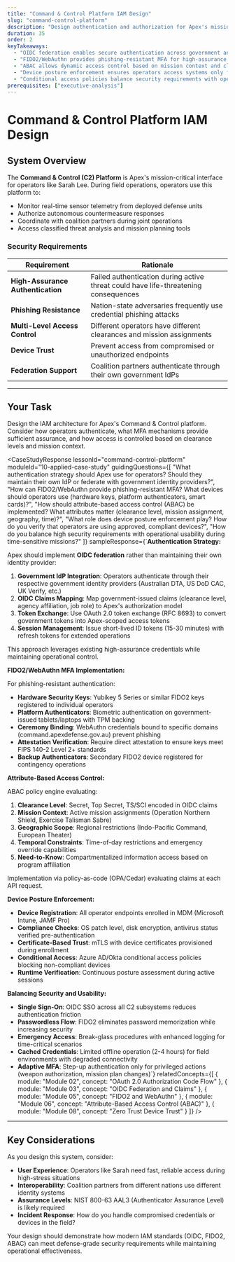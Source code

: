 ```yaml
---
title: "Command & Control Platform IAM Design"
slug: "command-control-platform"
description: "Design authentication and authorization for Apex's mission-critical Command & Control platform"
duration: 35
order: 2
keyTakeaways:
  - "OIDC federation enables secure authentication across government and partner IdPs"
  - "FIDO2/WebAuthn provides phishing-resistant MFA for high-assurance environments"
  - "ABAC allows dynamic access control based on mission context and clearance levels"
  - "Device posture enforcement ensures operators access systems only from secure endpoints"
  - "Conditional access policies balance security requirements with operational usability"
prerequisites: ["executive-analysis"]
---
```


# Command & Control Platform IAM Design

## System Overview

The **Command & Control (C2) Platform** is Apex's mission-critical interface for operators like Sarah Lee. During field operations, operators use this platform to:

- Monitor real-time sensor telemetry from deployed defense units
- Authorize autonomous countermeasure responses
- Coordinate with coalition partners during joint operations
- Access classified threat analysis and mission planning tools

### Security Requirements

| Requirement | Rationale |
|-------------|-----------|
| **High-Assurance Authentication** | Failed authentication during active threat could have life-threatening consequences |
| **Phishing Resistance** | Nation-state adversaries frequently use credential phishing attacks |
| **Multi-Level Access Control** | Different operators have different clearances and mission assignments |
| **Device Trust** | Prevent access from compromised or unauthorized endpoints |
| **Federation Support** | Coalition partners authenticate through their own government IdPs |

---

## Your Task

Design the IAM architecture for Apex's Command & Control platform. Consider how operators authenticate, what MFA mechanisms provide sufficient assurance, and how access is controlled based on clearance levels and mission context.

<CaseStudyResponse
  lessonId="command-control-platform"
  moduleId="10-applied-case-study"
  guidingQuestions={[
    "What authentication strategy should Apex use for operators? Should they maintain their own IdP or federate with government identity providers?",
    "How can FIDO2/WebAuthn provide phishing-resistant MFA? What devices should operators use (hardware keys, platform authenticators, smart cards)?",
    "How should attribute-based access control (ABAC) be implemented? What attributes matter (clearance level, mission assignment, geography, time)?",
    "What role does device posture enforcement play? How do you verify that operators are using approved, compliant devices?",
    "How do you balance high security requirements with operational usability during time-sensitive missions?"
  ]}
  sampleResponse={`**Authentication Strategy:**

Apex should implement **OIDC federation** rather than maintaining their own identity provider:

1. **Government IdP Integration**: Operators authenticate through their respective government identity providers (Australian DTA, US DoD CAC, UK Verify, etc.)
2. **OIDC Claims Mapping**: Map government-issued claims (clearance level, agency affiliation, job role) to Apex's authorization model
3. **Token Exchange**: Use OAuth 2.0 token exchange (RFC 8693) to convert government tokens into Apex-scoped access tokens
4. **Session Management**: Issue short-lived ID tokens (15-30 minutes) with refresh tokens for extended operations

This approach leverages existing high-assurance credentials while maintaining operational control.

**FIDO2/WebAuthn MFA Implementation:**

For phishing-resistant authentication:

- **Hardware Security Keys**: Yubikey 5 Series or similar FIDO2 keys registered to individual operators
- **Platform Authenticators**: Biometric authentication on government-issued tablets/laptops with TPM backing
- **Ceremony Binding**: WebAuthn credentials bound to specific domains (command.apexdefense.gov.au) prevent phishing
- **Attestation Verification**: Require direct attestation to ensure keys meet FIPS 140-2 Level 2+ standards
- **Backup Authenticators**: Secondary FIDO2 device registered for contingency operations

**Attribute-Based Access Control:**

ABAC policy engine evaluating:

1. **Clearance Level**: Secret, Top Secret, TS/SCI encoded in OIDC claims
2. **Mission Context**: Active mission assignments (Operation Northern Shield, Exercise Talisman Sabre)
3. **Geographic Scope**: Regional restrictions (Indo-Pacific Command, European Theater)
4. **Temporal Constraints**: Time-of-day restrictions and emergency override capabilities
5. **Need-to-Know**: Compartmentalized information access based on program affiliation

Implementation via policy-as-code (OPA/Cedar) evaluating claims at each API request.

**Device Posture Enforcement:**

- **Device Registration**: All operator endpoints enrolled in MDM (Microsoft Intune, JAMF Pro)
- **Compliance Checks**: OS patch level, disk encryption, antivirus status verified pre-authentication
- **Certificate-Based Trust**: mTLS with device certificates provisioned during enrollment
- **Conditional Access**: Azure AD/Okta conditional access policies blocking non-compliant devices
- **Runtime Verification**: Continuous posture assessment during active sessions

**Balancing Security and Usability:**

- **Single Sign-On**: OIDC SSO across all C2 subsystems reduces authentication friction
- **Passwordless Flow**: FIDO2 eliminates password memorization while increasing security
- **Emergency Access**: Break-glass procedures with enhanced logging for time-critical scenarios
- **Cached Credentials**: Limited offline operation (2-4 hours) for field environments with degraded connectivity
- **Adaptive MFA**: Step-up authentication only for privileged actions (weapon authorization, mission plan changes)`}
  relatedConcepts={[
    { module: "Module 02", concept: "OAuth 2.0 Authorization Code Flow" },
    { module: "Module 03", concept: "OIDC Federation and Claims" },
    { module: "Module 05", concept: "FIDO2 and WebAuthn" },
    { module: "Module 06", concept: "Attribute-Based Access Control (ABAC)" },
    { module: "Module 08", concept: "Zero Trust Device Trust" }
  ]}
/>

---

## Key Considerations

As you design this system, consider:

- **User Experience**: Operators like Sarah need fast, reliable access during high-stress situations
- **Interoperability**: Coalition partners from different nations use different identity systems
- **Assurance Levels**: NIST 800-63 AAL3 (Authenticator Assurance Level) is likely required
- **Incident Response**: How do you handle compromised credentials or devices in the field?

Your design should demonstrate how modern IAM standards (OIDC, FIDO2, ABAC) can meet defense-grade security requirements while maintaining operational effectiveness.
